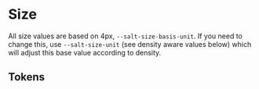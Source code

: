 
<Meta title="Theme/Foundations/Size" />

# Size

All size values are based on 4px, `--salt-size-basis-unit`. If you need to change this, use `--salt-size-unit` (see density aware values below) which will adjust this base value according to density.

## Tokens

<DocGrid>
  <SpacingBlock spacingVar="--salt-size-basis-unit" />
  <SpacingBlock spacingVar="--salt-size-border" />
  <SpacingBlock spacingVar="--salt-size-accent" />
  <SpacingBlock spacingVar="--salt-size-divider-strokeWidth" />
  <SpacingBlock spacingVar="--salt-size-sharktooth-height" />
  <SpacingBlock spacingVar="--salt-size-sharktooth-width" />
  <SpacingBlock spacingVar="--salt-size-unit" />
  <SpacingBlock spacingVar="--salt-size-compact" />
  <SpacingBlock spacingVar="--salt-size-base" />
  <SpacingBlock spacingVar="--salt-size-divider-height" />
  <SpacingBlock spacingVar="--salt-size-selection" />
  <SpacingBlock spacingVar="--salt-size-stackable" />
</DocGrid>
